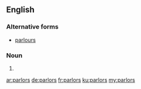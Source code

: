 ==English==

===Alternative forms===
* [[parlours]]

===Noun===
{{head|en|noun plural form}}
# {{plural of|parlor|lang=en}}

[[ar:parlors]]
[[de:parlors]]
[[fr:parlors]]
[[ku:parlors]]
[[my:parlors]]